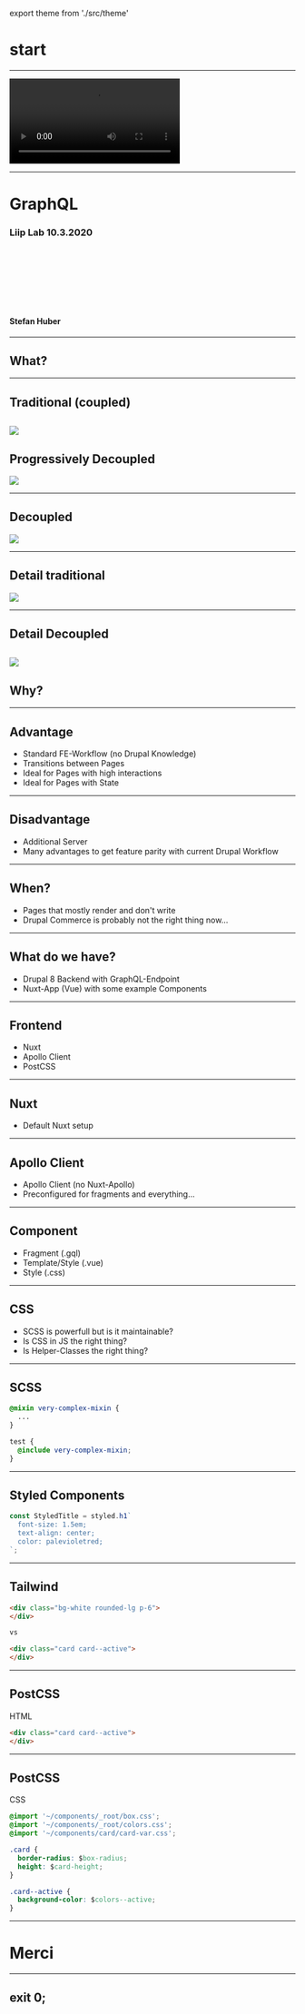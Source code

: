 export theme from './src/theme'





<Head>
  <title>GraphQL</title>
  <link href="https://fonts.googleapis.com/css?family=Work+Sans:400,700,900" rel="stylesheet" />
  <link href="./styles.css" rel="stylesheet" />
</Head>


# start
---


<Video
  loop={true}
  src="https://cdn.rawgit.com/signalwerk/talk.dock18.2018/add5d516/intro/intro.mp4"
/>

---

# GraphQL
### Liip Lab 10.3.2020

<br/>
<br/>
<br/>
<br/>
<br/>
<br/>

#### Stefan Huber
---
## What?
---


## Traditional (coupled)

![](https://cdn.jsdelivr.net/gh/signalwerk/talk.graphql@a162d6e2eb43b661e33c45a58eb4e50739d7db88/img/traditional.svg)
---


## Progressively Decoupled


![](https://cdn.jsdelivr.net/gh/signalwerk/talk.graphql@a162d6e2eb43b661e33c45a58eb4e50739d7db88/img/progressive-decouple.svg)

---




## Decoupled


![](https://cdn.jsdelivr.net/gh/signalwerk/talk.graphql@a162d6e2eb43b661e33c45a58eb4e50739d7db88/img/decouple.svg)


---


## Detail traditional

![](https://cdn.jsdelivr.net/gh/signalwerk/talk.graphql@a162d6e2eb43b661e33c45a58eb4e50739d7db88/img/traditional-html.svg)

---


## Detail Decoupled


![](https://cdn.jsdelivr.net/gh/signalwerk/talk.graphql@a162d6e2eb43b661e33c45a58eb4e50739d7db88/img/graphql.svg)
---
## Why?

---
## Advantage
* Standard FE-Workflow (no Drupal Knowledge)
* Transitions between Pages
* Ideal for Pages with high interactions
* Ideal for Pages with State
---
## Disadvantage

* Additional Server
* Many advantages to get feature parity with current Drupal Workflow

---

## When?

* Pages that mostly render and don't write
* Drupal Commerce is probably not the right thing now...
---

## What do we have?

* Drupal 8 Backend with GraphQL-Endpoint
* Nuxt-App (Vue) with some example Components

---
## Frontend

* Nuxt
* Apollo Client
* PostCSS

---
## Nuxt

* Default Nuxt setup

---
## Apollo Client

* Apollo Client (no Nuxt-Apollo)
* Preconfigured for fragments and everything...
---
## Component

* Fragment (.gql)
* Template/Style (.vue)
* Style (.css)

---
## CSS

* SCSS is powerfull but is it maintainable?
* Is CSS in JS the right thing?
* Is Helper-Classes the right thing?
---
## SCSS

```scss
@mixin very-complex-mixin {
  ...
}

test {
  @include very-complex-mixin;
}
```
---
## Styled Components

```js
const StyledTitle = styled.h1`
  font-size: 1.5em;
  text-align: center;
  color: palevioletred;
`;
```
---
## Tailwind

```html
<div class="bg-white rounded-lg p-6">
</div>

vs

<div class="card card--active">
</div>
```
---
## PostCSS

HTML
```html
<div class="card card--active">
</div>
```
---
## PostCSS

CSS

```css
@import '~/components/_root/box.css';
@import '~/components/_root/colors.css';
@import '~/components/card/card-var.css';

.card {
  border-radius: $box-radius;
  height: $card-height;
}

.card--active {
  background-color: $colors--active;
}
```


---
# Merci
---



## exit 0;
